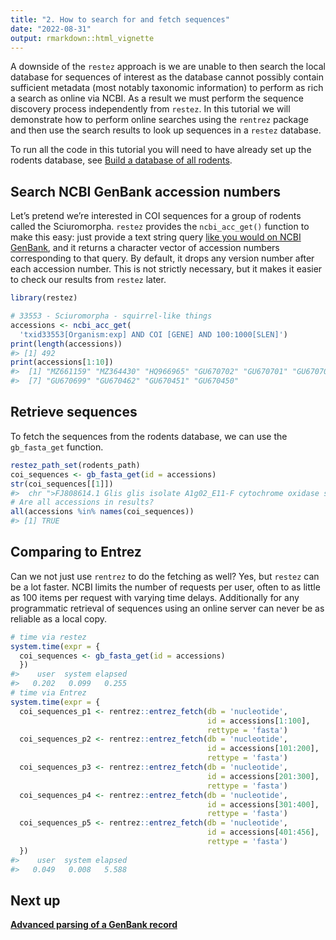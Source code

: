 ```yaml
---
title: "2. How to search for and fetch sequences"
date: "2022-08-31"
output: rmarkdown::html_vignette
---
```




A downside of the `restez` approach is we are unable to then search the local database for sequences of interest as the database cannot possibly contain sufficient metadata (most notably taxonomic information) to perform as rich a search as online via NCBI. As a result we must perform the sequence discovery process independently from `restez`. In this tutorial we will demonstrate how to perform online searches using the `rentrez` package and then use the search results to look up sequences in a `restez` database.

To run all the code in this tutorial you will need to have already set up the rodents database, see [Build a database of all rodents](https://ropensci.github.io/restez/articles/1_rodents.html).

## Search NCBI GenBank accession numbers

Let's pretend we're interested in COI sequences for a group of rodents called the Sciuromorpha. `restez` provides the `ncbi_acc_get()` function to make this easy: just provide a text string query [like you would on NCBI GenBank](https://www.ncbi.nlm.nih.gov/books/NBK49540/), and it returns a character vector of accession numbers corresponding to that query. By default, it drops any version number after each accession number. This is not strictly necessary, but it makes it easier to check our results from `restez` later.


```r
library(restez)

# 33553 - Sciuromorpha - squirrel-like things
accessions <- ncbi_acc_get(
  'txid33553[Organism:exp] AND COI [GENE] AND 100:1000[SLEN]')
print(length(accessions))
#> [1] 492
print(accessions[1:10])
#>  [1] "MZ661159" "MZ364430" "HQ966965" "GU670702" "GU670701" "GU670700"
#>  [7] "GU670699" "GU670462" "GU670451" "GU670450"
```

## Retrieve sequences

To fetch the sequences from the rodents database, we can use the `gb_fasta_get` function.



```r
restez_path_set(rodents_path)
coi_sequences <- gb_fasta_get(id = accessions)
str(coi_sequences[[1]])
#>  chr ">FJ808614.1 Glis glis isolate A1g02_E11-F cytochrome oxidase subunit I (COI) gene, partial cds; mitochondrial\n"| __truncated__
# Are all accessions in results?
all(accessions %in% names(coi_sequences))
#> [1] TRUE
```

## Comparing to Entrez

Can we not just use `rentrez` to do the fetching as well? Yes, but `restez` can be a lot faster. NCBI limits the number of requests per user, often to as little as 100 items per request with varying time delays. Additionally for any programmatic retrieval of sequences using an online server can never be as reliable as a local copy.


```r
# time via restez
system.time(expr = {
  coi_sequences <- gb_fasta_get(id = accessions)
  })
#>    user  system elapsed 
#>   0.202   0.099   0.255
# time via Entrez
system.time(expr = {
  coi_sequences_p1 <- rentrez::entrez_fetch(db = 'nucleotide',
                                            id = accessions[1:100],
                                            rettype = 'fasta')
  coi_sequences_p2 <- rentrez::entrez_fetch(db = 'nucleotide',
                                            id = accessions[101:200],
                                            rettype = 'fasta')
  coi_sequences_p3 <- rentrez::entrez_fetch(db = 'nucleotide',
                                            id = accessions[201:300],
                                            rettype = 'fasta')
  coi_sequences_p4 <- rentrez::entrez_fetch(db = 'nucleotide',
                                            id = accessions[301:400],
                                            rettype = 'fasta')
  coi_sequences_p5 <- rentrez::entrez_fetch(db = 'nucleotide',
                                            id = accessions[401:456],
                                            rettype = 'fasta')
  })
#>    user  system elapsed 
#>   0.049   0.008   5.588
```
<!-- Below is no longer relevant now that the size of sequences in the db has been limited.
## Missing

A user should know that if an ID cannot be found in the local database no error or warning is raised. This is why it can be good practice to test whether all the provided IDs are in the returned named vector. In this example, we can see that not all the accession IDs that were provided are in the returned `coi_sequences`. Why is that?


```r
# Are all accessions in results?
all(accessions %in% names(coi_sequences))
#> [1] TRUE
# .... no
```

This is because `restez` only downloads GenBank sequences, and these 'missing' sequence IDs are RefSeq sequences. GenBank, however, acts as the source database for RefSeq -- which is the case for other NCBI databases too -- and all the missing RefSeq sequences can also be found in GenBank under a different ID.

We can look up alternative IDs and test whether they are in our `accesssions` vector, so:


```r
(accessions[!accessions %in% names(coi_sequences)])
#> character(0)
# NC* refers to RefSeq sequences and are not available through restez
# The sequence exists in GB under a different id which we can find like so
smmry <- rentrez::entrez_summary(db = 'nucleotide', id = 'NC_027278')
# This ID does exist in our results.
(smmry$assemblyacc %in% accessions)
#> [1] FALSE
```
-->
## Next up

**[Advanced parsing of a GenBank record](https://ropensci.github.io/restez/articles/3_parsing.html)**

